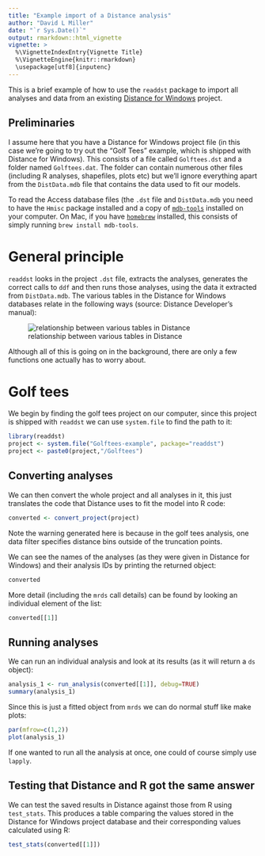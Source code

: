 ```yaml
---
title: "Example import of a Distance analysis"
author: "David L Miller"
date: "`r Sys.Date()`"
output: rmarkdown::html_vignette
vignette: >
  %\VignetteIndexEntry{Vignette Title}
  %\VignetteEngine{knitr::rmarkdown}
  \usepackage[utf8]{inputenc}
---
```



This is a brief example of how to use the `readdst` package to import all analyses and data from an existing [Distance for Windows](http://distancesampling.org/Distance) project.

## Preliminaries

I assume here that you have a Distance for Windows project file (in this case we're going to try out the "Golf Tees" example, which is shipped with Distance for Windows). This consists of a file called `Golftees.dst` and a folder named `Golftees.dat`. The folder can contain numerous other files (including R analyses, shapefiles, plots etc) but we'll ignore everything apart from the `DistData.mdb` file that contains the data used to fit our models.

To read the Access database files (the `.dst` file and `DistData.mdb` you need to have the `Hmisc` package installed and a copy of [`mdb-tools`](http://mdbtools.sourceforge.net/) installed on your computer. On Mac, if you have [`homebrew`](http://brew.sh/) installed, this consists of simply running `brew install mdb-tools`.

# General principle

`readdst` looks in the project `.dst` file, extracts the analyses, generates the correct calls to `ddf` and then runs those analyses, using the data it extracted from `DistData.mdb`. The various tables in the Distance for Windows databases relate in the following ways (source: Distance Developer's manual):

![relationship between various tables in Distance](tables.png)

Although all of this is going on in the background, there are only a few functions one actually has to worry about.


# Golf tees

We begin by finding the golf tees project on our computer, since this project is shipped with `readdst` we can use `system.file` to find the path to it:

```r
library(readdst)
project <- system.file("Golftees-example", package="readdst")
project <- paste0(project,"/Golftees")
```

## Converting analyses

We can then convert the whole project and all analyses in it, this just translates the code that Distance uses to fit the model into R code:

```r
converted <- convert_project(project)
```

Note the warning generated here is because in the golf tees analysis, one data filter specifies distance bins outside of the truncation points.

We can see the names of the analyses (as they were given in Distance for Windows) and their analysis IDs by printing the returned object:

```r
converted
```

More detail (including the `mrds` call details) can be found by looking an individual element of the list:

```r
converted[[1]]
```

## Running analyses

We can run an individual analysis and look at its results (as it will return a `ds` object):

```r
analysis_1 <- run_analysis(converted[[1]], debug=TRUE)
summary(analysis_1)
```

Since this is just a fitted object from `mrds` we can do normal stuff like make plots:

```r
par(mfrow=c(1,2))
plot(analysis_1)
```

If one wanted to run all the analysis at once, one could of course simply use `lapply`.

## Testing that Distance and R got the same answer

We can test the saved results in Distance against those from R using `test_stats`. This produces a table comparing the values stored in the Distance for Windows project database and their corresponding values calculated using R:

```r
test_stats(converted[[1]])
```



